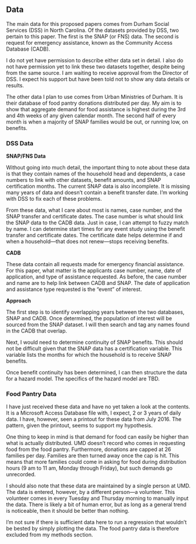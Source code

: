 ## Data {- #data-3}

The main data for this proposed papers comes from Durham Social Services (DSS) in North Carolina. Of the datasets provided by DSS, two pertain to this paper. The first is the SNAP (or FNS) data. The second is request for emergency assistance, known as the Community Access Database (CADB).

I do not yet have permission to describe either data set in detail. I also do not have permission yet to link these two datasets together, despite being from the same source. I am waiting to receive approval from the Director of DSS. I expect his support but have been told not to show any data details or results.

The other data I plan to use comes from Urban Ministries of Durham. It is their database of food pantry donations distributed per day. My aim is to show that aggregate demand for food assistance is highest during the 3rd and 4th weeks of any given calendar month. The second half of every month is when a majority of SNAP families would be out, or running low, on benefits.

### DSS Data {-}

**SNAP/FNS Data**

Without going into much detail, the important thing to note about these data is that they contain names of the household head and dependents, a case numbers to link with other datasets, benefit amounts, and SNAP certification months. The current SNAP data is also incomplete. It is missing many years of data and doesn't contain a benefit transfer date. I'm working with DSS to fix each of these problems.

From these data, what I care about most is names, case number, and the SNAP transfer and certificate dates. The case number is what should link the SNAP data to the CADB data. Just in case, I can attempt to fuzzy match by name. I can determine start times for any event study using the benefit transfer and certificate dates. The certificate date helps determine if and when a household---that does not renew---stops receiving benefits.

**CADB**

These data contain all requests made for emergency financial assistance. For this paper, what matter is the applicants case number, name, date of application, and type of assistance requested. As before, the case number and name are to help link between CADB and SNAP. The date of application and assistance type requested is the "event" of interest.

**Approach**

The first step is to identify overlapping years between the two databases, SNAP and CADB. Once determined, the population of interest will be sourced from the SNAP dataset. I will then search and tag any names found in the CADB that overlap. 

Next, I would need to determine continuity of SNAP benefits. This should not be difficult given that the SNAP data has a certification variable. This variable lists the months for which the household is to receive SNAP benefits. 

Once benefit continuity has been determined, I can then structure the data for a hazard model. The specifics of the hazard model are TBD.

### Food Pantry Data {-}

I have just received these data and have no yet taken a look at the contents. It is a Microsoft Access Database file with, I expect, 2 or 3 years of daily data. I have, however, seen a printout for these data from July 2016. The pattern, given the printout, seems to support my hypothesis. 

One thing to keep in mind is that demand for food can easily be higher than what is actually distributed. UMD doesn't record who comes in requesting food from the food pantry. Furthermore, donations are capped at 26 families per day. Families are then turned away once the cap is hit. This means that more families could come in asking for food during distribution hours (9 am to 11 am, Monday through Friday), but such demands go unrecorded.

I should also note that these data are maintained by a single person at UMD. The data is entered, however, by a different person---a volunteer. This volunteer comes in every Tuesday and Thursday morning to manually input the data. There is likely a bit of human error, but as long as a general trend is noticeable, then it should be better than nothing.

I'm not sure if there is sufficient data here to run a regression that wouldn't be bested by simply plotting the data. The food pantry data is therefore excluded from my methods section.